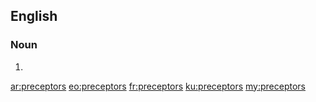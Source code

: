 ==English==

===Noun===
{{head|en}}

# {{plural of|preceptor}}

[[ar:preceptors]]
[[eo:preceptors]]
[[fr:preceptors]]
[[ku:preceptors]]
[[my:preceptors]]